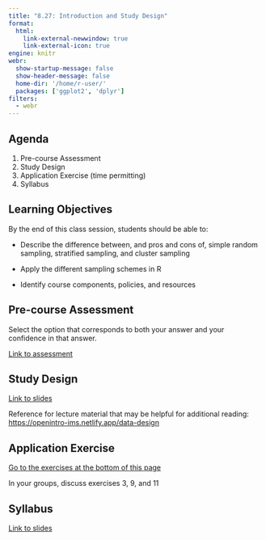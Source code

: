 ```yaml
---
title: "8.27: Introduction and Study Design"
format: 
  html:
    link-external-newwindow: true
    link-external-icon: true
engine: knitr
webr: 
  show-startup-message: false
  show-header-message: false
  home-dir: '/home/r-user/'
  packages: ['ggplot2', 'dplyr']
filters:
  - webr
---
```


## Agenda

1.  Pre-course Assessment
2.  Study Design
3.  Application Exercise (time permitting)
4.  Syllabus

## Learning Objectives

By the end of this class session, students should be able to:

-   Describe the difference between, and pros and cons of, simple random sampling, stratified sampling, and cluster sampling

-   Apply the different sampling schemes in R

-   Identify course components, policies, and resources

## Pre-course Assessment

Select the option that corresponds to both your answer and your confidence in that answer.

[Link to assessment](https://docs.google.com/forms/d/e/1FAIpQLScaE46wY6oCVlfqrib0qH6saFx_J1yKjNc6KUBFxAGbxfU3GA/viewform?usp=sf_link)

## Study Design

[Link to slides](studydesign_slides-speaker.html)

Reference for lecture material that may be helpful for additional reading: <https://openintro-ims.netlify.app/data-design>

## Application Exercise

[Go to the exercises at the bottom of this page](https://openintro-ims.netlify.app/data-design)

In your groups, discuss exercises 3, 9, and 11

## Syllabus

[Link to slides](syllabusslides-speaker.html)
